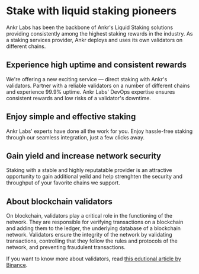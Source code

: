 # Stake with liquid staking pioneers

Ankr Labs has been the backbone of Ankr's Liquid Staking solutions providing consistently among the highest staking rewards in the industry.
As a staking services provider, Ankr deploys and uses its own validators on different chains.

## Experience high uptime and consistent rewards
We're offering a new exciting service — direct staking with Ankr's validators.
Partner with a reliable validators on a number of different chains and experience 99.9% uptime.
Ankr Labs' DevOps expertise ensures consistent rewards and low risks of a validator's downtime.

## Enjoy simple and effective staking
Ankr Labs' experts have done all the work for you. Enjoy hassle-free staking through our seamless integration, just a few clicks away.

## Gain yield and increase network security
Staking with a stable and highly reputatable provider is an attractive opportunity to gain additional yeild and help strenghten the security and throughput of your favorite chains we support.

## About blockchain validators
On blockchain, validators play a critical role in the functioning of the network.
They are responsible for verifying transactions on a blockchain and adding them to the ledger, the underlying database of a blockchain network.
Validators ensure the integrity of the network by validating transactions, controlling that they follow the rules and protocols of the network, and preventing fraudulent transactions.

If you want to know more about validators, read [this edutional article by Binance](https://www.binance.com/en/feed/post/250145).


